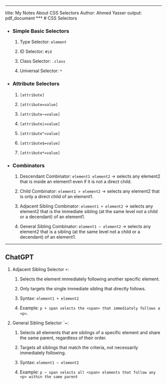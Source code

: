 ***
title: My Notes About CSS Selectors
Author: Ahmed Yasser
output: pdf_document
***
# CSS Selectors

* ### Simple Basic Selectors

  1.  Type Selector: `element`

  2.  ID Selector: `#id`

  3.  Class Selector: `.class`

  4.  Universal Selector: `*`

* ### Attribute Selectors

  1.  `[attribute]`

  2.  `[attribute=value]`

  3.  `[attribute~=value]`

  4.  `[attribute|=value]`

  5.  `[attribute^=value]`

  6.  `[attribute$=value]`

  7.  `[attribute*=value]`

* ### Combinators

  1.  Descendant Combinator: `element1 element2` $\to$ selects any element2 that is inside an element1 even if it is not a direct child.

  2.  Child Combinator: `element1 > element2` $\to$ selects any element2 that is only a direct child of an element1.

  3.  Adjacent Sibling Combinator: `element1 + element2` $\to$ selects any element2 that is the immediate sibling (at the same level not a child or a decendant) of an element1.

  4.  General Sibling Combinator: `element1 ~ element2` $\to$ selects any element2 that is a sibling (at the same level not a child or a decendant) of an element1.
  


***

## ChatGPT

1. Adjacent Sibling Selector `+`:

   1. Selects the element immediately following another specific element.

   2. Only targets the single immediate sibling that directly follows.

   3. Syntax: `element1 + element2`

   4. Example: `p + span selects the <span> that immediately follows a <p>`.

2. General Sibling Selector `~:

   1. Selects all elements that are siblings of a specific element and share the same parent, regardless of their order.

   2. Targets all siblings that match the criteria, not necessarily immediately following.

   3. Syntax: `element1 ~ element2`

   4. Example: `p ~ span selects all <span> elements that follow any <p> within the same parent`